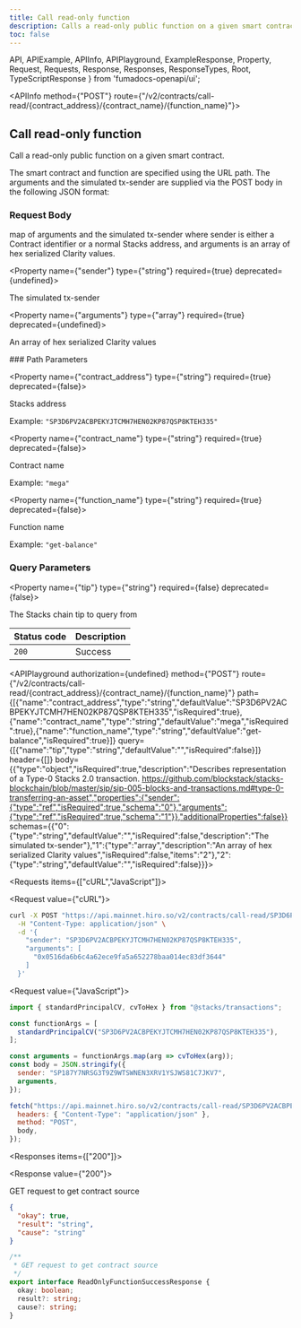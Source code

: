 ```yaml
---
title: Call read-only function
description: Calls a read-only public function on a given smart contract.
toc: false
---
```


  API,
  APIExample,
  APIInfo,
  APIPlayground,
  ExampleResponse,
  Property,
  Request,
  Requests,
  Response,
  Responses,
  ResponseTypes,
  Root,
  TypeScriptResponse
} from 'fumadocs-openapi/ui';

<Root>

<API>

<APIInfo method={"POST"} route={"/v2/contracts/call-read/{contract_address}/{contract_name}/{function_name}"}>

## Call read-only function

Call a read-only public function on a given smart contract.

The smart contract and function are specified using the URL path. The arguments and the simulated tx-sender are supplied via the POST body in the following JSON format:

### Request Body

map of arguments and the simulated tx-sender where sender is either a Contract identifier or a normal Stacks address, and arguments is an array of hex serialized Clarity values.

<Property name={"sender"} type={"string"} required={true} deprecated={undefined}>

The simulated tx-sender

</Property>

<Property name={"arguments"} type={"array<string>"} required={true} deprecated={undefined}>

An array of hex serialized Clarity values

</Property>
### Path Parameters

<Property name={"contract_address"} type={"string"} required={true} deprecated={false}>

Stacks address

<span>Example: `"SP3D6PV2ACBPEKYJTCMH7HEN02KP87QSP8KTEH335"`</span>

</Property>

<Property name={"contract_name"} type={"string"} required={true} deprecated={false}>

Contract name

<span>Example: `"mega"`</span>

</Property>

<Property name={"function_name"} type={"string"} required={true} deprecated={false}>

Function name

<span>Example: `"get-balance"`</span>

</Property>

### Query Parameters

<Property name={"tip"} type={"string"} required={false} deprecated={false}>

The Stacks chain tip to query from

</Property>

| Status code | Description |
| :------ | :------ |
| `200` | Success |

<APIPlayground authorization={undefined} method={"POST"} route={"/v2/contracts/call-read/{contract_address}/{contract_name}/{function_name}"} path={[{"name":"contract_address","type":"string","defaultValue":"SP3D6PV2ACBPEKYJTCMH7HEN02KP87QSP8KTEH335","isRequired":true},{"name":"contract_name","type":"string","defaultValue":"mega","isRequired":true},{"name":"function_name","type":"string","defaultValue":"get-balance","isRequired":true}]} query={[{"name":"tip","type":"string","defaultValue":"","isRequired":false}]} header={[]} body={{"type":"object","isRequired":true,"description":"Describes representation of a Type-0 Stacks 2.0 transaction. https://github.com/blockstack/stacks-blockchain/blob/master/sip/sip-005-blocks-and-transactions.md#type-0-transferring-an-asset","properties":{"sender":{"type":"ref","isRequired":true,"schema":"0"},"arguments":{"type":"ref","isRequired":true,"schema":"1"}},"additionalProperties":false}} schemas={{"0":{"type":"string","defaultValue":"","isRequired":false,"description":"The simulated tx-sender"},"1":{"type":"array","description":"An array of hex serialized Clarity values","isRequired":false,"items":"2"},"2":{"type":"string","defaultValue":"","isRequired":false}}}>

</APIPlayground>

</APIInfo>

<APIExample>

<Requests items={["cURL","JavaScript"]}>

<Request value={"cURL"}>

```bash
curl -X POST "https://api.mainnet.hiro.so/v2/contracts/call-read/SP3D6PV2ACBPEKYJTCMH7HEN02KP87QSP8KTEH335/mega/get-balance" \
  -H "Content-Type: application/json" \
  -d '{
    "sender": "SP3D6PV2ACBPEKYJTCMH7HEN02KP87QSP8KTEH335",
    "arguments": [
      "0x0516da6b6c4a62ece9fa5a652278baa014ec83df3644"
    ]
  }'
``` 

</Request>

<Request value={"JavaScript"}>

```js
import { standardPrincipalCV, cvToHex } from "@stacks/transactions";

const functionArgs = [
  standardPrincipalCV("SP3D6PV2ACBPEKYJTCMH7HEN02KP87QSP8KTEH335"),
];

const arguments = functionArgs.map(arg => cvToHex(arg));
const body = JSON.stringify({
  sender: "SP187Y7NRSG3T9Z9WTSWNEN3XRV1YSJWS81C7JKV7",
  arguments,
});

fetch("https://api.mainnet.hiro.so/v2/contracts/call-read/SP3D6PV2ACBPEKYJTCMH7HEN02KP87QSP8KTEH335/mega/get-balance", {
  headers: { "Content-Type": "application/json" },
  method: "POST",
  body,
});
```

</Request>

</Requests>

<Responses items={["200"]}>

<Response value={"200"}>

GET request to get contract source

<ResponseTypes>

<ExampleResponse>

```json
{
  "okay": true,
  "result": "string",
  "cause": "string"
}
```

</ExampleResponse>

<TypeScriptResponse>

```ts
/**
 * GET request to get contract source
 */
export interface ReadOnlyFunctionSuccessResponse {
  okay: boolean;
  result?: string;
  cause?: string;
}
```

</TypeScriptResponse>

</ResponseTypes>

</Response>

</Responses>

</APIExample>

</API>

</Root>
